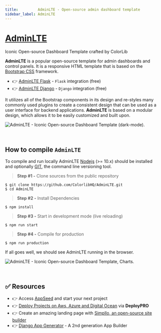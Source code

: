 ```yaml
---
title:         AdminLTE - Open-source admin dashboard template
sidebar_label: AdminLTE
---
```


# [AdminLTE](https://adminlte.io/)

<SubHeading>Iconic Open-source Dashboard Template crafted by ColorLib</SubHeading>

**AdminLTE** is a popular open-source template for admin dashboards and control panels. 
It is a responsive HTML template that is based on the [Bootstrap CSS](https://www.admin-dashboards.com/bootstrap-5-templates/) framework.

- 👉 [AdminLTE Flask](https://appseed.us/product/adminlte/flask/) - `Flask` integration (free)
- 👉 [AdminLTE Django](https://appseed.us/product/adminlte/django/) - `Django` integration (free) 

It utilizes all of the Bootstrap components in its design and re-styles many commonly used plugins to create a consistent design that can be used as a user interface for backend applications. 
**AdminLTE** is based on a modular design, which allows it to be easily customized and built upon.

![AdminLTE - Iconic Open-source Dashboard Template (dark-mode).](https://user-images.githubusercontent.com/51070104/224477453-232bc6ab-5080-4b9d-a1e7-6c423d9eeba4.png)

<br />

## How to compile `AdminLTE`

To compile and run locally AdminLTE [Nodejs](https://nodejs.org/en/) (>= 10.x) should be installed and optionally [GIT](https://git-scm.com/), the command line versioning tool.

> **Step #1 -** Clone sources from the public repository

```
$ git clone https://github.com/ColorlibHQ/AdminLTE.git
$ cd AdminLTE
```

> **Step #2 -** Install Dependencies

```
$ npm install
```

> **Step #3 -** Start in development mode (live reloading)

```
$ npm run start
```

> **Step #4 -** Compile for production

```
$ npm run production
```

If all goes well, we should see AdminLTE running in the browser.

![AdminLTE - Iconic Open-source Dashboard Template, Charts.](https://user-images.githubusercontent.com/51070104/224477558-45d1443f-c1ef-4c2e-9ea5-e413d932aa8f.png)

<br />

## ✅ Resources 

- 👉 Access [AppSeed](https://appseed.us/) and start your next project
- 👉 [Deploy Projects on Aws, Azure and Digital Ocean](https://www.docs.deploypro.dev/) via **DeployPRO**
- 👉 Create an amazing landing page with [Simpllo, an open-source site builder](https://www.simpllo.com/)
- 👉 [Django App Generator](https://app-generator.dev/django/) - A 2nd generation App Builder
